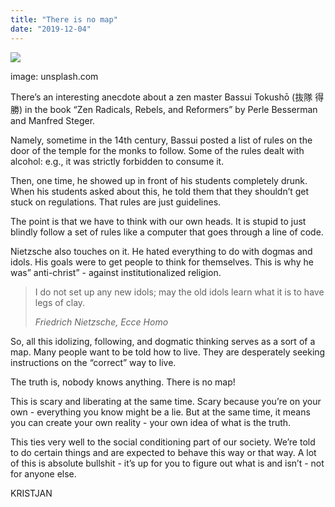 ```yaml
---
title: "There is no map"
date: "2019-12-04"
---
```


![](https://kristjanvingel.files.wordpress.com/2019/12/luis-quintero-tylr9ngfrps-unsplash.jpg?w=1024)

image: unsplash.com

There’s an interesting anecdote about a zen master Bassui Tokushō (抜隊 得勝) in the book “Zen Radicals, Rebels, and Reformers” by Perle Besserman and Manfred Steger.

Namely, sometime in the 14th century, Bassui posted a list of rules on the door of the temple for the monks to follow. Some of the rules dealt with alcohol: e.g., it was strictly forbidden to consume it.

Then, one time, he showed up in front of his students completely drunk. When his students asked about this, he told them that they shouldn’t get stuck on regulations. That rules are just guidelines.

The point is that we have to think with our own heads. It is stupid to just blindly follow a set of rules like a computer that goes through a line of code.

Nietzsche also touches on it. He hated everything to do with dogmas and idols. His goals were to get people to think for themselves. This is why he was” anti-christ” - against institutionalized religion.

> I do not set up any new idols; may the old idols learn what it is to have legs of clay.
> 
> _Friedrich Nietzsche, Ecce Homo_

So, all this idolizing, following, and dogmatic thinking serves as a sort of a map. Many people want to be told how to live. They are desperately seeking instructions on the “correct” way to live.

The truth is, nobody knows anything. There is no map!

This is scary and liberating at the same time. Scary because you’re on your own - everything you know might be a lie. But at the same time, it means you can create your own reality - your own idea of what is the truth.

This ties very well to the social conditioning part of our society. We’re told to do certain things and are expected to behave this way or that way. A lot of this is absolute bullshit - it’s up for you to figure out what is and isn’t - not for anyone else.

KRISTJAN
